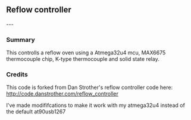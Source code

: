 == Reflow controller ==
---

=== Summary ===

This controlls a reflow oven using a Atmega32u4 mcu, MAX6675 thermocouple chip, K-type thermocouple and solid state relay.


=== Credits ===

This code is forked from Dan Strother's reflow controller code here: http://code.danstrother.com/reflow_controller

I've made modififcations to make it work with my atmega32u4 instead of the default at90usb1267
